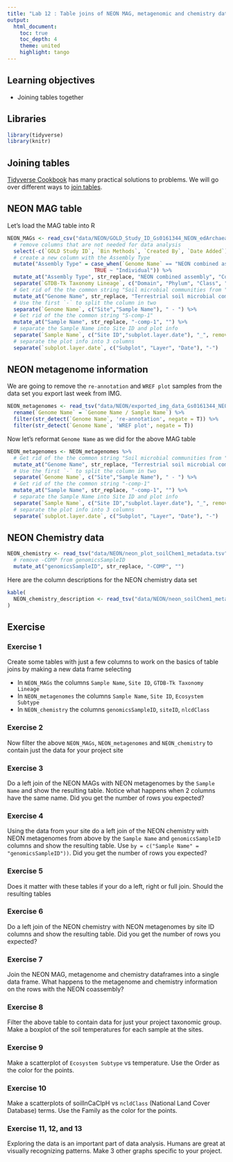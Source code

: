 ```yaml
---
title: "Lab 12 : Table joins of NEON MAG, metagenomic and chemistry data"
output:
  html_document:
    toc: true
    toc_depth: 4
    theme: united
    highlight: tango
---
```


## Learning objectives

* Joining tables together

## Libraries

```r
library(tidyverse)
library(knitr)
```

## Joining tables

[Tidyverse Cookbook](https://rstudio-education.github.io/tidyverse-cookbook/) has many practical solutions to problems. We will go over different ways to [join tables](https://rstudio-education.github.io/tidyverse-cookbook/transform-tables.html#joins). 

## NEON MAG table

Let's load the MAG table into R

```r
NEON_MAGs <- read_csv("data/NEON/GOLD_Study_ID_Gs0161344_NEON_edArchaea.csv") %>% 
  # remove columns that are not needed for data analysis
  select(-c(`GOLD Study ID`, `Bin Methods`, `Created By`, `Date Added`)) %>% 
  # create a new column with the Assembly Type
  mutate("Assembly Type" = case_when(`Genome Name` == "NEON combined assembly" ~ `Genome Name`,
                            TRUE ~ "Individual")) %>% 
  mutate_at("Assembly Type", str_replace, "NEON combined assembly", "Combined") %>% 
  separate(`GTDB-Tk Taxonomy Lineage`, c("Domain", "Phylum", "Class", "Order", "Family", "Genus"), "; ", remove = FALSE) %>% 
  # Get rid of the the common string "Soil microbial communities from "
  mutate_at("Genome Name", str_replace, "Terrestrial soil microbial communities from ", "") %>% 
  # Use the first `-` to split the column in two
  separate(`Genome Name`, c("Site","Sample Name"), " - ") %>% 
  # Get rid of the the common string "S-comp-1"
  mutate_at("Sample Name", str_replace, "-comp-1", "") %>%
  # separate the Sample Name into Site ID and plot info
  separate(`Sample Name`, c("Site ID","subplot.layer.date"), "_", remove = FALSE,) %>% 
  # separate the plot info into 3 columns
  separate(`subplot.layer.date`, c("Subplot", "Layer", "Date"), "-") 
```


## NEON metagenome information

We are going to remove the `re-annotation` and `WREF plot` samples from the data set you export last week from IMG.

```r
NEON_metagenomes <- read_tsv("data/NEON/exported_img_data_Gs0161344_NEON.tsv") %>% 
  rename(`Genome Name` = `Genome Name / Sample Name`) %>% 
  filter(str_detect(`Genome Name`, 're-annotation', negate = T)) %>% 
  filter(str_detect(`Genome Name`, 'WREF plot', negate = T)) 
```

Now let's reformat `Genome Name` as we did for the above MAG table
```r
NEON_metagenomes <- NEON_metagenomes %>% 
  # Get rid of the the common string "Soil microbial communities from "
  mutate_at("Genome Name", str_replace, "Terrestrial soil microbial communities from ", "") %>% 
  # Use the first `-` to split the column in two
  separate(`Genome Name`, c("Site","Sample Name"), " - ") %>% 
  # Get rid of the the common string "-comp-1"
  mutate_at("Sample Name", str_replace, "-comp-1", "") %>%
  # separate the Sample Name into Site ID and plot info
  separate(`Sample Name`, c("Site ID","subplot.layer.date"), "_", remove = FALSE,) %>% 
  # separate the plot info into 3 columns
  separate(`subplot.layer.date`, c("Subplot", "Layer", "Date"), "-") 
```


## NEON Chemistry data

```r
NEON_chemistry <- read_tsv("data/NEON/neon_plot_soilChem1_metadata.tsv") %>% 
  # remove -COMP from genomicsSampleID
  mutate_at("genomicsSampleID", str_replace, "-COMP", "") 
```

Here are the column descriptions for the NEON chemistry data set
```r
kable(
  NEON_chemistry_description <- read_tsv("data/NEON/neon_soilChem1_metadata_descriptions.tsv") 
)
```


## Exercise

### Exercise 1

Create some tables with just a few columns to work on the basics of table joins by making a new data frame selecting

* In `NEON_MAGs` the columns `Sample Name`, `Site ID`, `GTDB-Tk Taxonomy Lineage`
* In `NEON_metagenomes` the columns `Sample Name`, `Site ID`, `Ecosystem Subtype`
* In `NEON_chemistry` the columns `genomicsSampleID`, `siteID`, `nlcdClass`

### Exercise 2

Now filter the above `NEON_MAGs`, `NEON_metagenomes` and `NEON_chemistry` to contain just the data for your project site


### Exercise 3

Do a left join of the NEON MAGs with NEON metagenomes by the `Sample Name` and show the resulting table. Notice what happens when 2 columns have the same name. Did you get the number of rows you expected? 

### Exercise 4

Using the data from your site do a left join of the NEON chemistry with NEON metagenomes from above by the `Sample Name` and `genomicsSampleID` columns and show the resulting table.  Use `by = c("Sample Name" = "genomicsSampleID"))`.    Did you get the number of rows you expected? 

### Exercise 5 

Does it matter with these tables if your do a left, right or full join. Should the resulting tables

### Exercise 6

Do a left join of the NEON chemistry with NEON metagenomes by site ID columns and show the resulting table. Did you get the number of rows you expected? 

### Exercise 7

Join the NEON MAG, metagenome and chemistry dataframes into a single data frame. What happens to the metagenome and chemistry information on the rows with the NEON coassembly?   


### Exercise 8

Filter the above table to contain data for just your project taxonomic group.  Make a boxplot of the soil temperatures for each sample at the sites.

### Exercise 9

Make a scatterplot of `Ecosystem Subtype` vs temperature. Use the Order as the color for the points.

### Exercise 10

Make a scatterplots of soilInCaClpH  vs  `ncldClass` (National Land Cover Database) terms.  Use the Family as the color for the points.

### Exercise 11, 12, and 13

Exploring the data is an important part of data analysis. Humans are great at visually recognizing patterns. Make 3 other graphs specific to your project.


